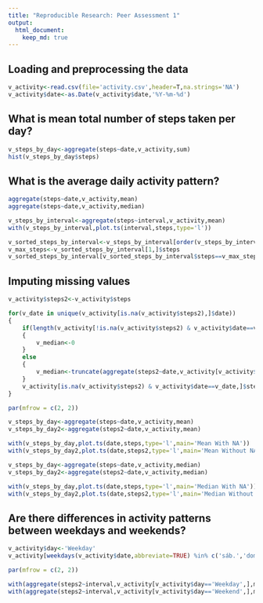 ```yaml
---
title: "Reproducible Research: Peer Assessment 1"
output: 
  html_document:
    keep_md: true
---
```



## Loading and preprocessing the data
```r
v_activity<-read.csv(file='activity.csv',header=T,na.strings='NA')
v_activity$date<-as.Date(v_activity$date,'%Y-%m-%d')
```

## What is mean total number of steps taken per day?
```r
v_steps_by_day<-aggregate(steps~date,v_activity,sum)
hist(v_steps_by_day$steps)
```

## What is the average daily activity pattern?
```r
aggregate(steps~date,v_activity,mean)
aggregate(steps~date,v_activity,median)

v_steps_by_interval<-aggregate(steps~interval,v_activity,mean)
with(v_steps_by_interval,plot.ts(interval,steps,type='l'))

v_sorted_steps_by_interval<-v_steps_by_interval[order(v_steps_by_interval$steps,decreasing=T),]
v_max_steps<-v_sorted_steps_by_interval[1,]$steps
v_sorted_steps_by_interval[v_sorted_steps_by_interval$steps==v_max_steps,]
```

## Imputing missing values
```r
v_activity$steps2<-v_activity$steps

for(v_date in unique(v_activity[is.na(v_activity$steps2),]$date))
{
	if(length(v_activity[!is.na(v_activity$steps2) & v_activity$date==v_date,]$steps2)==0)
	{
		v_median<-0
	}
	else
	{
		v_median<-truncate(aggregate(steps2~date,v_activity[v_activity$date==v_date,],mean.rm=TRUE),prec=0)
	}
	v_activity[is.na(v_activity$steps2) & v_activity$date==v_date,]$steps2<-v_median
}

par(mfrow = c(2, 2))

v_steps_by_day<-aggregate(steps~date,v_activity,mean)
v_steps_by_day2<-aggregate(steps2~date,v_activity,mean)

with(v_steps_by_day,plot.ts(date,steps,type='l',main='Mean With NA'))
with(v_steps_by_day2,plot.ts(date,steps2,type='l',main='Mean Without NA'))

v_steps_by_day<-aggregate(steps~date,v_activity,median)
v_steps_by_day2<-aggregate(steps2~date,v_activity,median)

with(v_steps_by_day,plot.ts(date,steps,type='l',main='Median With NA'))
with(v_steps_by_day2,plot.ts(date,steps2,type='l',main='Median Without NA'))
```

## Are there differences in activity patterns between weekdays and weekends?
```r
v_activity$day<-'Weekday'
v_activity[weekdays(v_activity$date,abbreviate=TRUE) %in% c('sáb.','dom.'),]$day<-'Weekend'

par(mfrow = c(2, 2))

with(aggregate(steps2~interval,v_activity[v_activity$day=='Weekday',],mean),plot(interval,steps2,ylim=c(0,200),main='Weekday',type='l'))
with(aggregate(steps2~interval,v_activity[v_activity$day=='Weekend',],mean),plot(interval,steps2,ylim=c(0,200),main='Weekend',type='l'))
```

